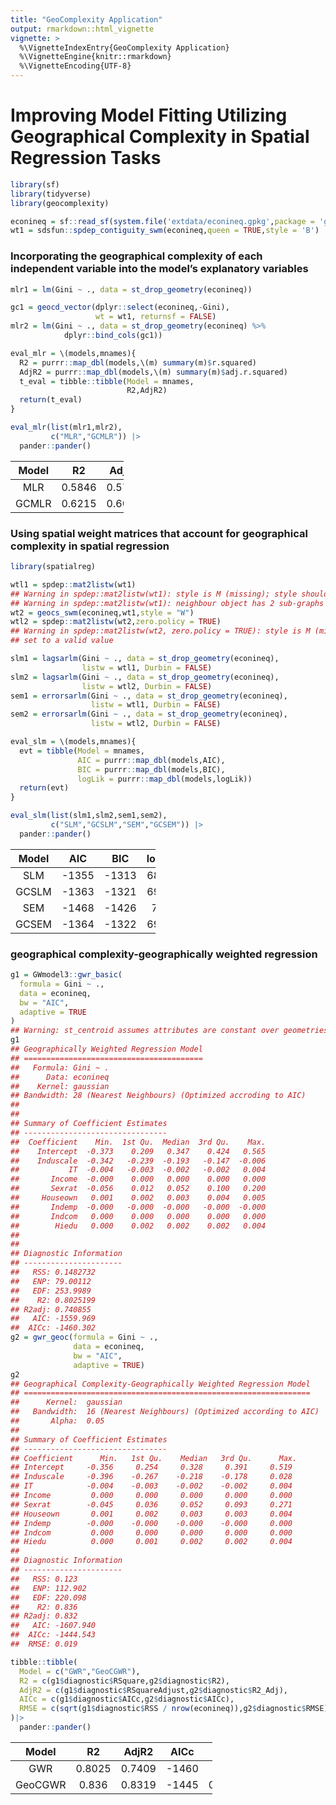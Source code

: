 ```yaml
---
title: "GeoComplexity Application"
output: rmarkdown::html_vignette
vignette: >
  %\VignetteIndexEntry{GeoComplexity Application}
  %\VignetteEngine{knitr::rmarkdown}
  %\VignetteEncoding{UTF-8}
---
```




# Improving Model Fitting Utilizing Geographical Complexity in Spatial Regression Tasks


``` r
library(sf)
library(tidyverse)
library(geocomplexity)

econineq = sf::read_sf(system.file('extdata/econineq.gpkg',package = 'geocomplexity'))
wt1 = sdsfun::spdep_contiguity_swm(econineq,queen = TRUE,style = 'B')
```


### Incorporating the geographical complexity of each independent variable into the model's explanatory variables


``` r
mlr1 = lm(Gini ~ ., data = st_drop_geometry(econineq))

gc1 = geocd_vector(dplyr::select(econineq,-Gini),
                   wt = wt1, returnsf = FALSE)
mlr2 = lm(Gini ~ ., data = st_drop_geometry(econineq) %>%
            dplyr::bind_cols(gc1))

eval_mlr = \(models,mnames){
  R2 = purrr::map_dbl(models,\(m) summary(m)$r.squared)
  AdjR2 = purrr::map_dbl(models,\(m) summary(m)$adj.r.squared)
  t_eval = tibble::tibble(Model = mnames,
                          R2,AdjR2)
  return(t_eval)
}

eval_mlr(list(mlr1,mlr2),
         c("MLR","GCMLR")) |>
  pander::pander()
```


-------------------------
 Model     R2     AdjR2  
------- -------- --------
  MLR    0.5846   0.5743 

 GCMLR   0.6215   0.6024 
-------------------------



### Using spatial weight matrices that account for geographical complexity in spatial regression


``` r
library(spatialreg)

wtl1 = spdep::mat2listw(wt1)
## Warning in spdep::mat2listw(wt1): style is M (missing); style should be set to a valid value
## Warning in spdep::mat2listw(wt1): neighbour object has 2 sub-graphs
wt2 = geocs_swm(econineq,wt1,style = "W")
wtl2 = spdep::mat2listw(wt2,zero.policy = TRUE)
## Warning in spdep::mat2listw(wt2, zero.policy = TRUE): style is M (missing); style should be
## set to a valid value

slm1 = lagsarlm(Gini ~ ., data = st_drop_geometry(econineq),
                listw = wtl1, Durbin = FALSE)
slm2 = lagsarlm(Gini ~ ., data = st_drop_geometry(econineq),
                listw = wtl2, Durbin = FALSE)
sem1 = errorsarlm(Gini ~ ., data = st_drop_geometry(econineq),
                  listw = wtl1, Durbin = FALSE)
sem2 = errorsarlm(Gini ~ ., data = st_drop_geometry(econineq),
                  listw = wtl2, Durbin = FALSE)

eval_slm = \(models,mnames){
  evt = tibble(Model = mnames,
               AIC = purrr::map_dbl(models,AIC),
               BIC = purrr::map_dbl(models,BIC),
               logLik = purrr::map_dbl(models,logLik))
  return(evt)
}

eval_slm(list(slm1,slm2,sem1,sem2),
         c("SLM","GCSLM","SEM","GCSEM")) |>
  pander::pander()
```


--------------------------------
 Model    AIC     BIC    logLik 
------- ------- ------- --------
  SLM    -1355   -1313   688.6  

 GCSLM   -1363   -1321   692.6  

  SEM    -1468   -1426    745   

 GCSEM   -1364   -1322   693.1  
--------------------------------



### geographical complexity-geographically weighted regression


``` r
g1 = GWmodel3::gwr_basic(
  formula = Gini ~ .,
  data = econineq,
  bw = "AIC",
  adaptive = TRUE
)
## Warning: st_centroid assumes attributes are constant over geometries
g1
## Geographically Weighted Regression Model
## ========================================
##   Formula: Gini ~ .
##      Data: econineq
##    Kernel: gaussian
## Bandwidth: 28 (Nearest Neighbours) (Optimized accroding to AIC)
## 
## 
## Summary of Coefficient Estimates
## --------------------------------
##  Coefficient    Min.  1st Qu.  Median  3rd Qu.    Max. 
##    Intercept  -0.373    0.209   0.347    0.424   0.565 
##    Induscale  -0.342   -0.239  -0.193   -0.147  -0.006 
##           IT  -0.004   -0.003  -0.002   -0.002   0.004 
##       Income  -0.000    0.000   0.000    0.000   0.000 
##       Sexrat  -0.056    0.012   0.052    0.100   0.200 
##     Houseown   0.001    0.002   0.003    0.004   0.005 
##       Indemp  -0.000   -0.000  -0.000   -0.000  -0.000 
##       Indcom   0.000    0.000   0.000    0.000   0.000 
##        Hiedu   0.000    0.002   0.002    0.002   0.004 
## 
## 
## Diagnostic Information
## ----------------------
##   RSS: 0.1482732
##   ENP: 79.00112
##   EDF: 253.9989
##    R2: 0.8025199
## R2adj: 0.740855
##   AIC: -1559.969
##  AICc: -1460.302
g2 = gwr_geoc(formula = Gini ~ .,
              data = econineq,
              bw = "AIC",
              adaptive = TRUE)
g2
## Geographical Complexity-Geographically Weighted Regression Model
## ================================================================
##      Kernel:  gaussian
##   Bandwidth:  16 (Nearest Neighbours) (Optimized according to AIC)
##       Alpha:  0.05
## 
## Summary of Coefficient Estimates
## --------------------------------
## Coefficient      Min.   1st Qu.    Median   3rd Qu.      Max.
## Intercept     -0.356     0.254     0.328     0.391     0.519
## Induscale     -0.396    -0.267    -0.218    -0.178     0.028
## IT            -0.004    -0.003    -0.002    -0.002     0.004
## Income         0.000     0.000     0.000     0.000     0.000
## Sexrat        -0.045     0.036     0.052     0.093     0.271
## Houseown       0.001     0.002     0.003     0.003     0.004
## Indemp        -0.000    -0.000    -0.000    -0.000     0.000
## Indcom         0.000     0.000     0.000     0.000     0.000
## Hiedu          0.000     0.001     0.002     0.002     0.004
## 
## Diagnostic Information
## ----------------------
##   RSS: 0.123
##   ENP: 112.902
##   EDF: 220.098
##    R2: 0.836
## R2adj: 0.832
##   AIC: -1607.940
##  AICc: -1444.543
##  RMSE: 0.019

tibble::tibble(
  Model = c("GWR","GeoCGWR"),
  R2 = c(g1$diagnostic$RSquare,g2$diagnostic$R2),
  AdjR2 = c(g1$diagnostic$RSquareAdjust,g2$diagnostic$R2_Adj),
  AICc = c(g1$diagnostic$AICc,g2$diagnostic$AICc),
  RMSE = c(sqrt(g1$diagnostic$RSS / nrow(econineq)),g2$diagnostic$RMSE)
)|>
  pander::pander()
```


---------------------------------------------
  Model      R2     AdjR2    AICc     RMSE   
--------- -------- -------- ------- ---------
   GWR     0.8025   0.7409   -1460   0.0211  

 GeoCGWR   0.836    0.8319   -1445   0.01923 
---------------------------------------------


